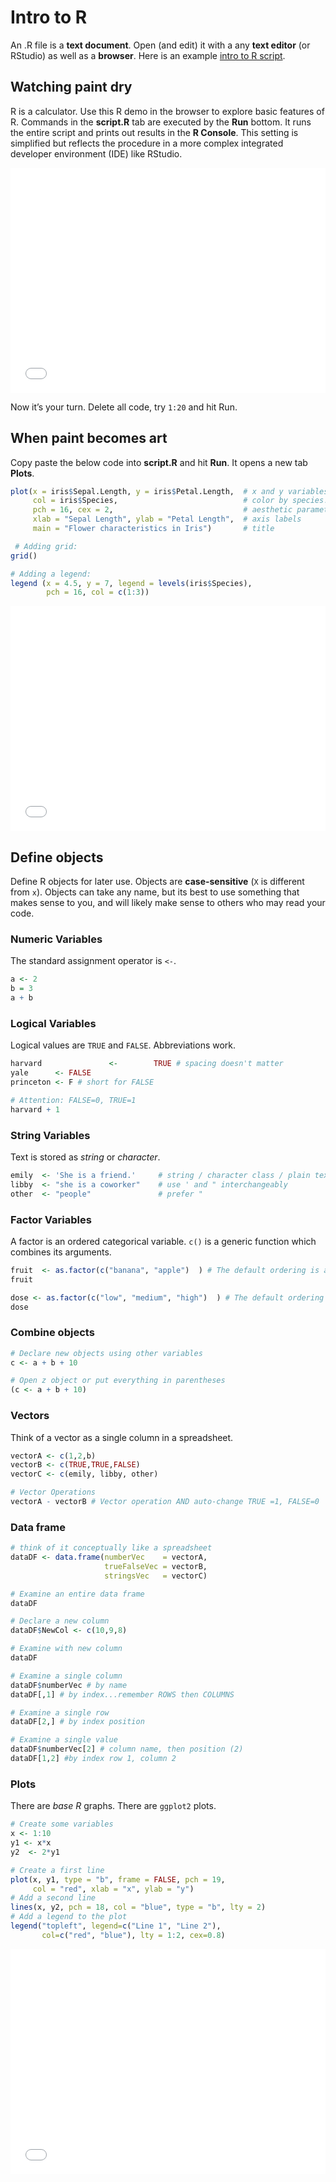 <!-- # (PART) Data Analysis {-}  -->

# Intro to R {-}
<!-- Comments start with one or multiple hash tags.  -->
<!-- http://seminars-in-applied-economics.de/wp-content/uploads/2020/08/SOEP_Practice_1.txt -->

An .R file is a **text document**. Open (and edit) it with a any **text editor** (or RStudio) as well as a **browser**. Here is an example [intro to R script](https://github.com/MarcoKuehne/marcokuehne.github.io/blob/main/data/intro-r.R).

<!-- You can collapse sections in RStudio. -->
<!-- You can navigate between sections in RStudio. -->
<!-- Check out your four panels and what they contain. -->
<!-- You can run/execute code in the console.  -->
<!-- Type or copy commands in the console and hit enter.  -->
<!-- Alternatively click 'run' in RStudio. -->
<!-- Alternatively use shortcuts like STRG + ENTER (run 1 line) -->

## Watching paint dry {-}

<!-- By default, `tutorial` will convert all R chunks. -->
<!-- # ```{r, include=FALSE} -->
<!-- # tutorial::go_interactive(greedy=FALSE) -->
<!-- # ``` -->

R is a calculator. Use this R demo in the browser to explore basic features of R. Commands in the  **script.R** tab are executed by the **Run** bottom. It runs the entire script and prints out results in the **R Console**. This setting is simplified but reflects the procedure in a more complex integrated developer environment (IDE) like RStudio.

<!-- https://cdn.datacamp.com/dcl-react-prod/index.html -->
<!-- <script src=https://cdn.datacamp.com/datacamp-light-latest.min.js></script> -->
<!-- <script type="text/javascript" src="//cdn.datacamp.com/dcl-react.js.gz"></script> -->

<!-- <iframe src="DCL/intro_1.html" frameborder="0" scrolling="no" style="width:100%;height:360px"></iframe> -->

<iframe src="DCL/playground1.html" frameborder="0" scrolling="no" style="width:100%;height:360px"></iframe>

::: {.challenge}
Now it's your turn. Delete all code, try `1:20` and hit Run.
:::

## When paint becomes art {-}

Copy paste the below code into **script.R** and hit **Run**. It opens a new tab **Plots**. 

```r
plot(x = iris$Sepal.Length, y = iris$Petal.Length,  # x and y variables
     col = iris$Species,                            # color by species! 
     pch = 16, cex = 2,                             # aesthetic parameters 
     xlab = "Sepal Length", ylab = "Petal Length",  # axis labels
     main = "Flower characteristics in Iris")       # title

 # Adding grid: 
grid()

# Adding a legend: 
legend (x = 4.5, y = 7, legend = levels(iris$Species), 
        pch = 16, col = c(1:3))
```

<iframe src="DCL/playground2.html" frameborder="0" scrolling="no" style="width:100%;height:360px"></iframe>

<!-- rdrr.io is working but does not look nice -->
<!-- <iframe width='100%' height='500' src='https://rdrr.io/snippets/embed/' frameborder='1'></iframe> -->

## Define objects {-}

Define R objects for later use. Objects are **case-sensitive** (`X` is different from `x`). Objects can take any name, but its best to use something that makes sense to you, and will likely make sense to others who may read your code.

### Numeric Variables {-}

The standard assignment operator is `<-`.

```r
a <- 2
b = 3
a + b
```

### Logical Variables {-}

Logical values are `TRUE` and `FALSE`. Abbreviations work.

```r
harvard               <-        TRUE # spacing doesn't matter
yale      <- FALSE
princeton <- F # short for FALSE

# Attention: FALSE=0, TRUE=1
harvard + 1
```

### String Variables {-}

Text is stored as *string* or *character*.

```r
emily  <- 'She is a friend.'     # string / character class / plain text
libby  <- "she is a coworker"    # use ' and " interchangeably
other  <- "people"               # prefer "
``` 

### Factor Variables {-}

A factor is an ordered categorical variable. `c()` is a generic function which combines its arguments. 

```r
fruit  <- as.factor(c("banana", "apple")  ) # The default ordering is alphabetic
fruit

dose <- as.factor(c("low", "medium", "high")  ) # The default ordering is alphabetic
dose
```

### Combine objects {-}

```r
# Declare new objects using other variables
c <- a + b + 10

# Open z object or put everything in parentheses
(c <- a + b + 10)
```

### Vectors {-}

Think of a vector as a single column in a spreadsheet.

```r
vectorA <- c(1,2,b)
vectorB <- c(TRUE,TRUE,FALSE)
vectorC <- c(emily, libby, other) 

# Vector Operations
vectorA - vectorB # Vector operation AND auto-change TRUE =1, FALSE=0
```

### Data frame {-}

```r
# think of it conceptually like a spreadsheet
dataDF <- data.frame(numberVec    = vectorA,
                     trueFalseVec = vectorB,
                     stringsVec   = vectorC)

# Examine an entire data frame  
dataDF
```

```r
# Declare a new column
dataDF$NewCol <- c(10,9,8)

# Examine with new column
dataDF

# Examine a single column
dataDF$numberVec # by name
dataDF[,1] # by index...remember ROWS then COLUMNS

# Examine a single row
dataDF[2,] # by index position

# Examine a single value
dataDF$numberVec[2] # column name, then position (2)
dataDF[1,2] #by index row 1, column 2
```


### Plots {-}

There are *base R* graphs. There are `ggplot2` plots. 

```r
# Create some variables
x <- 1:10
y1 <- x*x
y2  <- 2*y1

# Create a first line
plot(x, y1, type = "b", frame = FALSE, pch = 19, 
     col = "red", xlab = "x", ylab = "y")
# Add a second line
lines(x, y2, pch = 18, col = "blue", type = "b", lty = 2)
# Add a legend to the plot
legend("topleft", legend=c("Line 1", "Line 2"),
       col=c("red", "blue"), lty = 1:2, cex=0.8)
```


<iframe src="DCL/playground2.html" frameborder="0" scrolling="no" style="width:100%;height:360px"></iframe>




